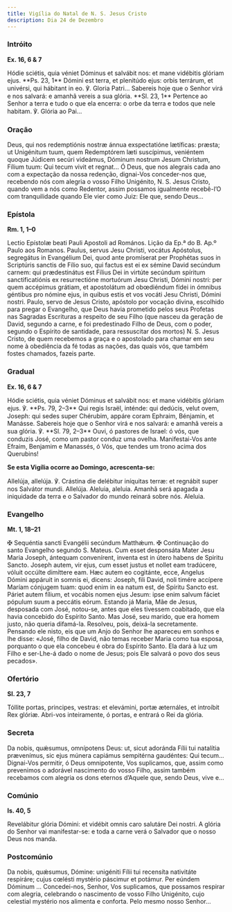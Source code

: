 ```yaml
---
title: Vigília do Natal de N. S. Jesus Cristo
description: Dia 24 de Dezembro
---
```


### Intróito

**Ex. 16, 6 & 7**

<div class="side-by-side not-content">
  <span>
    Hódie sciétis, quia véniet Dóminus et salvábit nos: et mane vidébitis glóriam ejus. **Ps. 23,
    1** Dómini est terra, et plenitúdo ejus: orbis terrárum, et univérsi, qui hábitant in eo. ℣.
    Gloria Patri...
  </span>
  <span>
    Sabereis hoje que o Senhor virá e nos salvará: e amanhã vereis a sua glória. **Sl. 23, 1**
    Pertence ao Senhor a terra e tudo o que ela encerra: o orbe da terra e todos que nele habitam.
    ℣. Glória ao Pai...
  </span>
</div>

### Oração

<div class="side-by-side not-content">
  <span>
    Deus, qui nos redemptiónis nostræ ánnua exspectatióne lætíficas: præsta; ut Unigénitum tuum,
    quem Redemptórem læti suscípimus, veniéntem quoque Júdicem secúri videámus, Dóminum nostrum
    Jesum Christum, Fílium tuum: Qui tecum vivit et regnat...
  </span>
  <span>
    Ó Deus, que nos alegrais cada ano com a expectação da nossa redenção, dignai-Vos conceder-nos
    que, recebendo nós com alegria o vosso Filho Unigénito, N. S. Jesus Cristo, quando vem a nós
    como Redentor, assim possamos igualmente recebê-l’O com tranquilidade quando Ele vier como Juiz:
    Ele que, sendo Deus...
  </span>
</div>

### Epístola

**Rm. 1, 1–0**

<div class="side-by-side not-content">
  <span>Lectio Epístolæ beati Pauli Apostoli ad Romános.</span>
  <span>Lição da Ep.ª do B. Ap.º Paulo aos Romanos.</span>
  <span>
    Paulus, servus Jesu Christi, vocátus Apóstolus, segregátus in Evangélium Dei, quod ante
    promíserat per Prophétas suos in Scriptúris sanctis de Fílio suo, qui factus est ei ex sémine
    David secúndum carnem: qui prædestinátus est Fílius Dei in virtúte secúndum spíritum
    sanctificatiónis ex resurrectióne mortuórum Jesu Christi, Dómini nostri: per quem accépimus
    grátiam, et apostolátum ad obœdiéndum fídei in ómnibus géntibus pro nómine ejus, in quibus estis
    et vos vocáti Jesu Christi, Dómini nostri.
  </span>
  <span>
    Paulo, servo de Jesus Cristo, apóstolo por vocação divina, escolhido para pregar o Evangelho,
    que Deus havia prometido pelos seus Profetas nas Sagradas Escrituras a respeito de seu Filho
    (que nasceu da geração de David, segundo a carne, e foi predestinado Filho de Deus, com o poder,
    segundo o Espírito de santidade, para ressuscitar dos mortos) N. S. Jesus Cristo, de quem
    recebemos a graça e o apostolado para chamar em seu nome à obediência da fé todas as nações, das
    quais vós, que também fostes chamados, fazeis parte.
  </span>
</div>

### Gradual

**Ex. 16, 6 & 7**

<div class="side-by-side not-content">
  <span>
    Hódie sciétis, quia véniet Dóminus et salvábit nos: et mane vidébitis glóriam ejus. ℣. **Ps. 79,
    2–3** Qui regis Israël, inténde: qui dedúcis, velut ovem, Joseph: qui sedes super Chérubim,
    appáre coram Ephraim, Bénjamin, et Manásse.
  </span>
  <span>
    Sabereis hoje que o Senhor virá e nos salvará: e amanhã vereis a sua glória. ℣. **Sl. 79, 2–3**
    Ouvi, ó pastores de Israel: ó vós, que conduzis José, como um pastor conduz uma ovelha.
    Manifestai-Vos ante Efraim, Benjamim e Manassés, ó Vós, que tendes um trono acima dos Querubins!
  </span>
</div>

**Se esta Vigília ocorre ao Domingo, acrescenta-se:**

<div class="side-by-side not-content">
  <span>
    Allelúja, allelúja. ℣. Crástina die delébitur iníquitas terræ: et regnábit super nos Salvátor
    mundi. Allelúja.
  </span>
  <span>
    Aleluia, aleluia. Amanhã será apagada a iniquidade da terra e o Salvador do mundo reinará sobre
    nós. Aleluia.
  </span>
</div>

### Evangelho

**Mt. 1, 18–21**

<div class="side-by-side not-content">
  <span>
    <span class="text-red-500">✠</span> Sequéntia sancti Evangélii secúndum Matthǽum.
  </span>
  <span>
    <span class="text-red-500">✠</span> Continuação do santo Evangelho segundo S. Mateus.
  </span>
  <span>
    Cum esset desponsáta Mater Jesu Maria Joseph, ántequam convenírent, inventa est in útero habens
    de Spiritu Sancto. Joseph autem, vir ejus, cum esset justus et nollet eam tradúcere, vóluit
    occúlte dimíttere eam. Hæc autem eo cogitánte, ecce, Angelus Dómini appáruit in somnis ei,
    dicens: Joseph, fili David, noli timére accípere Maríam cónjugem tuam: quod enim in ea natum
    est, de Spíritu Sancto est. Páriet autem fílium, et vocábis nomen ejus Jesum: ipse enim salvum
    fáciet pópulum suum a peccátis eórum.
  </span>
  <span>
    Estando já Maria, Mãe de Jesus, desposada com José, notou-se, antes que eles tivessem coabitado,
    que ela havia concebido do Espírito Santo. Mas José, seu marido, que era homem justo, não queria
    difamá-la. Resolveu, pois, deixá-la secretamente. Pensando ele nisto, eis que um Anjo do Senhor
    lhe apareceu em sonhos e lhe disse: «José, filho de David, não temas receber Maria como tua
    esposa, porquanto o que ela concebeu é obra do Espírito Santo. Ela dará à luz um Filho e
    ser-Lhe-á dado o nome de Jesus; pois Ele salvará o povo dos seus pecados».
  </span>
</div>

### Ofertório

**Sl. 23, 7**

<div class="side-by-side not-content">
  <span>
    Tóllite portas, principes, vestras: et elevámini, portæ æternáles, et introíbit Rex glóriæ.
  </span>
  <span>Abri-vos inteiramente, ó portas, e entrará o Rei da glória.</span>
</div>

### Secreta

<div class="side-by-side not-content">
  <span>
    Da nobis, quǽsumus, omnípotens Deus: ut, sicut adoránda Fílii tui natalítia prævenímus, sic ejus
    múnera capiámus sempitérna gaudéntes: Qui tecum...
  </span>
  <span>
    Dignai-Vos permitir, ó Deus omnipotente, Vos suplicamos, que, assim como prevenimos o adorável
    nascimento do vosso Filho, assim também recebamos com alegria os dons eternos d’Aquele que,
    sendo Deus, vive e...
  </span>
</div>

### Comúnio

**Is. 40, 5**

<div class="side-by-side not-content">
  <span>Revelábitur glória Dómini: et vidébit omnis caro salutáre Dei nostri.</span>
  <span>
    A glória do Senhor vai manifestar-se: e toda a carne verá o Salvador que o nosso Deus nos manda.
  </span>
</div>

### Postcomúnio

<div class="side-by-side not-content">
  <span>
    Da nobis, quǽsumus, Dómine: unigéniti Fílii tui recensíta nativitáte respiráre; cujus cœlésti
    mystério páscimur et potámur. Per eúndem Dóminum ...
  </span>
  <span>
    Concedei-nos, Senhor, Vos suplicamos, que possamos respirar com alegria, celebrando o nascimento
    de vosso Filho Unigénito, cujo celestial mystério nos alimenta e conforta. Pelo mesmo nosso
    Senhor...
  </span>
</div>
